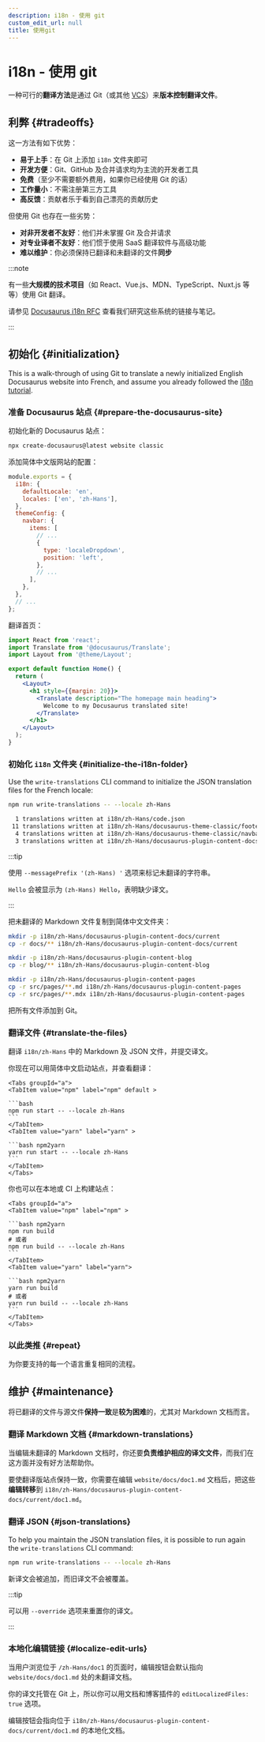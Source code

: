 ```yaml
---
description: i18n - 使用 git
custom_edit_url: null
title: 使用git
---
```




# i18n - 使用 git

一种可行的**翻译方法**是通过 Git（或其他 [VCS](https://en.wikipedia.org/wiki/Version_control)）来**版本控制翻译文件**。

## 利弊 {#tradeoffs}

这一方法有如下优势：

- **易于上手**：在 Git 上添加 `i18n` 文件夹即可
- **开发方便**：Git、GitHub 及合并请求均为主流的开发者工具
- **免费**（至少不需要额外费用，如果你已经使用 Git 的话）
- **工作量小**：不需注册第三方工具
- **高反馈**：贡献者乐于看到自己漂亮的贡献历史

但使用 Git 也存在一些劣势：

- **对非开发者不友好**：他们并未掌握 Git 及合并请求
- **对专业译者不友好**：他们惯于使用 SaaS 翻译软件与高级功能
- **难以维护**：你必须保持已翻译和未翻译的文件**同步**

:::note

有一些**大规模的技术项目**（如 React、Vue.js、MDN、TypeScript、Nuxt.js 等等）使用 Git 翻译。

请参见 [Docusaurus i18n RFC](https://github.com/facebook/docusaurus/issues/3317) 查看我们研究这些系统的链接与笔记。

:::

## 初始化 {#initialization}

This is a walk-through of using Git to translate a newly initialized English Docusaurus website into French, and assume you already followed the [i18n tutorial](./tutorial.mdx).

### 准备 Docusaurus 站点 {#prepare-the-docusaurus-site}

初始化新的 Docusaurus 站点：

```bash
npx create-docusaurus@latest website classic
```

添加简体中文版网站的配置：

```js title="docusaurus.config.js"
module.exports = {
  i18n: {
    defaultLocale: 'en',
    locales: ['en', 'zh-Hans'],
  },
  themeConfig: {
    navbar: {
      items: [
        // ...
        {
          type: 'localeDropdown',
          position: 'left',
        },
        // ...
      ],
    },
  },
  // ...
};
```

翻译首页：

```jsx title="src/pages/index.js"
import React from 'react';
import Translate from '@docusaurus/Translate';
import Layout from '@theme/Layout';

export default function Home() {
  return (
    <Layout>
      <h1 style={{margin: 20}}>
        <Translate description="The homepage main heading">
          Welcome to my Docusaurus translated site!
        </Translate>
      </h1>
    </Layout>
  );
}
```

### 初始化 `i18n` 文件夹 {#initialize-the-i18n-folder}

Use the `write-translations` CLI command to initialize the JSON translation files for the French locale:

```bash npm2yarn
npm run write-translations -- --locale zh-Hans

  1 translations written at i18n/zh-Hans/code.json
 11 translations written at i18n/zh-Hans/docusaurus-theme-classic/footer.json
  4 translations written at i18n/zh-Hans/docusaurus-theme-classic/navbar.json
  3 translations written at i18n/zh-Hans/docusaurus-plugin-content-docs/current.json
```

:::tip

使用 `--messagePrefix '(zh-Hans) '` 选项来标记未翻译的字符串。

`Hello` 会被显示为 `(zh-Hans) Hello`，表明缺少译文。

:::

把未翻译的 Markdown 文件复制到简体中文文件夹：

```bash
mkdir -p i18n/zh-Hans/docusaurus-plugin-content-docs/current
cp -r docs/** i18n/zh-Hans/docusaurus-plugin-content-docs/current

mkdir -p i18n/zh-Hans/docusaurus-plugin-content-blog
cp -r blog/** i18n/zh-Hans/docusaurus-plugin-content-blog

mkdir -p i18n/zh-Hans/docusaurus-plugin-content-pages
cp -r src/pages/**.md i18n/zh-Hans/docusaurus-plugin-content-pages
cp -r src/pages/**.mdx i18n/zh-Hans/docusaurus-plugin-content-pages
```

把所有文件添加到 Git。

### 翻译文件 {#translate-the-files}

翻译 `i18n/zh-Hans` 中的 Markdown 及 JSON 文件，并提交译文。

你现在可以用简体中文启动站点，并查看翻译：

````mdx-code-block
<Tabs groupId="a">
<TabItem value="npm" label="npm" default >

```bash
npm run start -- --locale zh-Hans
```
</TabItem>
<TabItem value="yarn" label="yarn" >

```bash npm2yarn
yarn run start -- --locale zh-Hans
```
</TabItem>
</Tabs>
````


你也可以在本地或 CI 上构建站点：



````mdx-code-block
<Tabs groupId="a">
<TabItem value="npm" label="npm" >

```bash npm2yarn
npm run build
# 或者
npm run build -- --locale zh-Hans
```
</TabItem>
<TabItem value="yarn" label="yarn">

```bash npm2yarn
yarn run build
# 或者
yarn run build -- --locale zh-Hans
```
</TabItem>
</Tabs>
````



### 以此类推 {#repeat}

为你要支持的每一个语言重复相同的流程。

## 维护 {#maintenance}

将已翻译的文件与源文件**保持一致**是**较为困难**的，尤其对 Markdown 文档而言。

### 翻译 Markdown 文档 {#markdown-translations}

当编辑未翻译的 Markdown 文档时，你还要**负责维护相应的译文文件**，而我们在这方面并没有好方法帮助你。

要使翻译版站点保持一致，你需要在编辑 `website/docs/doc1.md` 文档后，把这些**编辑转移**到 `i18n/zh-Hans/docusaurus-plugin-content-docs/current/doc1.md`。

### 翻译 JSON {#json-translations}

To help you maintain the JSON translation files, it is possible to run again the `write-translations` CLI command:

```bash npm2yarn
npm run write-translations -- --locale zh-Hans
```

新译文会被追加，而旧译文不会被覆盖。

:::tip

可以用 `--override` 选项来重置你的译文。

:::

### 本地化编辑链接 {#localize-edit-urls}

当用户浏览位于 `/zh-Hans/doc1` 的页面时，编辑按钮会默认指向 `website/docs/doc1.md` 处的未翻译文档。

你的译文托管在 Git 上，所以你可以用文档和博客插件的 `editLocalizedFiles: true` 选项。

编辑按钮会指向位于 `i18n/zh-Hans/docusaurus-plugin-content-docs/current/doc1.md` 的本地化文档。
